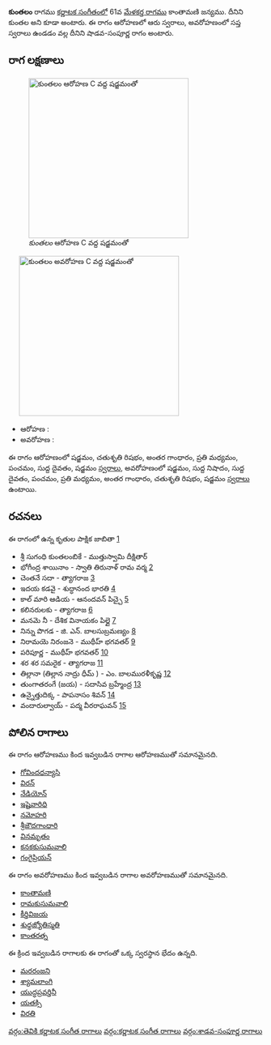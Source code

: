 {{Infobox ragam
	| name          	= కుంతలం
	| synonym	    	= కుంతల
	| mela          	= 
	| chakra        	= 
	| janaka        	= 
	| type          	= శాడవ-సంపూర్ణ
	| arohanam      	= {{svaraC|S|R2|G3|M2|P|D1|S'}} 
	| avarohanam    	= {{svaraC|S'|N1|D1|P|M2|G3|R2|S}}
	| jeeva         	=
	| chhaya        	=
	| nyasa         	=
	| vishesha      	= 
	| equivalent  		= 
}}
{{కర్ణాటక సంగీత రాగాలు}}
'''కుంతలం''' రాగము [[కర్ణాటక సంగీతం]]లో 61వ [[మేళకర్త రాగము]] కాంతామణి జన్యము. దీనిని కుంతల అని కూడా అంటారు. ఈ రాగం ఆరోహణలో ఆరు స్వరాలు, అవరోహణంలో సప్త స్వరాలు ఉండడం వల్ల దీనిని షాడవ-సంపూర్ణ రాగం అంటారు.


==రాగ లక్షణాలు==
[[Image:kuntalam_ar_kb2wiki.png|thumb|right|316px|''కుంతలం'' ఆరోహణ C వద్ద షడ్జమంతో]]
	[[Image:kuntalam_av_kb2wiki.png|thumb|right|316px|''కుంతలం'' అవరోహణ C వద్ద షడ్జమంతో]]

* ఆరోహణ : {{svaraC|S|R2|G3|M2|P|D1|S'}} 
* అవరోహణ : {{svaraC|S'|N1|D1|P|M2|G3|R2|S}}

ఈ రాగం ఆరోహణంలో షడ్జమం, చతుశృతి రిషభం, అంతర గాంధారం, ప్రతి మధ్యమం, పంచమం, సుద్ద దైవతం, షడ్జమం [[స్వరాలు]], అవరోహణంలో షడ్జమం, సుద్ద నిషాదం, సుద్ద దైవతం, పంచమం, ప్రతి మధ్యమం, అంతర గాంధారం, చతుశృతి రిషభం, షడ్జమం [[స్వరాలు]] ఉంటాయి.

==రచనలు==
ఈ రాగంలో ఉన్న కృతుల పాక్షిక జాబితా [https://github.com/ssrihari/ragavardhini/blob/master/ragas/kritis.psv]
* శ్రీ సుగంధి కుంతలంబికే - ముత్తుస్వామి దీక్షితార్
* భోగీంద్ర శాయినాం - స్వాతి తిరునాళ్ రామ వర్మ [http://www.karnatik.com/c1108.shtml]
* చెంతనే సదా - త్యాగరాజ [http://www.karnatik.com/c2239.shtml]
* ఇదయ కడవై - శుద్ధానంద  భారతి [http://www.karnatik.com/c1678.shtml]
* కాల్ మారి  ఆడియ -  ఆనందవన్  పిచ్చై [http://www.karnatik.com/c2878.shtml]
* కలినరులకు - త్యాగరాజ [http://www.karnatik.com/c2383.shtml]
* మనమె నీ - దేశిక వినాయకం పిల్లై [http://www.karnatik.com/c1269.shtml]
* నిన్ను పొగడ - జి. ఎన్. బాలసుబ్రమణ్యం [http://www.karnatik.com/c1205.shtml]
* నిరామయె నిరంజనె - ముథీహ్ భగవతర్ [http://www.karnatik.com/c2061.shtml]
* పరిపూర్ణ - ముథీహ్ భగవతర్ [http://www.karnatik.com/c1950.shtml]
* శర శర సమరైక - త్యాగరాజ [http://www.karnatik.com/c2826.shtml]
* తిల్లానా (తిల్లాన  నాద్రు  ధీమ్ ) - ఎం. బాలమురళీకృష్ణ [http://www.karnatik.com/c3313.shtml]
* తుంగాతరంగే (జయ) - సదాసివ  బ్రహ్మేంద్ర [http://www.karnatik.com/c1093.shtml]
* ఉన్నైత్తుదిక్క - పాపనాసం  శివన్ [http://www.karnatik.com/c1582.shtml]
* వందారుల్వాయ్ - పద్మ వీరరాఘవన్ [http://www.karnatik.com/c2982.shtml]




==పోలిన రాగాలు==
ఈ రాగం ఆరోహణము కింద ఇవ్వబడిన రాగాల ఆరోహణముతో సమానమైనది.
* [[గోవిందధన్యాసి]]
* [[విరన్]]
* [[నేడియోన్]]
* [[ఇషైవారిధి]]
* [[నమోహరి]]
* [[శ్రీజౌదగాంధారి]]
* [[వినమృతం]]
* [[కనకకుసుమవాలి]]
* [[గంగైప్రియన్]]

ఈ రాగం అవరోహణము కింద ఇవ్వబడిన రాగాల అవరోహణముతో సమానమైనది.
* [[కాంతామణి]]
* [[రామకుసుమవాలి]]
* [[కీర్తివిజయ]]
* [[శుధ్ధజ్యోతిస్మతి]]
* [[కాంతరత్న]]

ఈ క్రింద ఇవ్వబడిన రాగాలకు ఈ రాగంతో ఒక్క స్వరస్థాన భేదం ఉన్నది.
* [[మరరంజని]]
* [[శ్యామలాంగి]]
* [[యుద్ధప్రవర్తినీ]]
* [[యతక్సి]]
* [[విరతి]]



[[వర్గం:తెవికి కర్ణాటక సంగీత రాగాలు]]
[[వర్గం:కర్ణాటక సంగీత రాగాలు]]
[[వర్గం:శాడవ-సంపూర్ణ రాగాలు]]